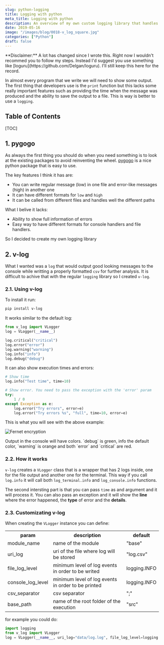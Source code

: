 ```yaml
---
slug: python-logging
title: Logging with python
meta_title: Logging with python
description: An overview of my own custom logging library that handles console and file output.
date: 2019-05-16
image: "/images/blog/0018-v_log_square.jpg"
categories: ["Python"]
draft: false
---
```


<Notice type="danger">
  **Disclaimer:** A lot has changed since I wrote this. Right now I wouldn't recommed you to follow my steps.
  Instead I'd suggest you use something like [loguru](https://github.com/Delgan/loguru). I'll still keep this here for the record.
</Notice>

In almost every program that we write we will need to show some output. The first thing that developers use is the `print` function but this lacks some really important features such as providing the time when the message was produced and the ability to save the output to a file. This is way is better to use a `logging`.

## Table of Contents

[TOC]

## 1. pygogo

As always the first thing you should do when you need something is to look at the existing packages to avoid reinventing the wheel. [pygogo](https://github.com/reubano/pygogo) is a nice python package that is easy to use.

The key features I think it has are:

* You can write regular message (low) in one file and error-like messages (high) in another one
* It can have different formats for `low` and `high`
* It can be called from different files and handles well the different paths

What I belive it lacks:

* Ability to show full information of errors
* Easy way to have different formats for console handlers and file handlers.

<Notice type="info">
  So I decided to create my own logging library
</Notice>

## 2. v-log

What I wanted was a `log` that would output good looking messages to the console while writting a properly formatted `csv` for further analysis. It is difficult to achive that with the regular `logging` library so I created `v-log`.

### 2.1. Using v-log

To install it run:

```sh
pip install v-log
```

It works similar to the default log:

```python
from v_log import VLogger
log = VLogger(__name__)

log.critical("critical")
log.error("error")
log.warning("warning")
log.info("info")
log.debug("debug")
```

It can also show execution times and errors:
```python
# Show time
log.info("Test time", time=10)

# Show error. You need to pass the exception with the 'error' param
try:
    1 / 0
except Exception as e:
    log.error("Try errors", error=e)
    log.error("Try errors %s", "full", time=10, error=e)
```

This is what you will see with the above example:

![Fernet encryption](../../images/posts/2019/0018-v_log.png)

<Notice type="info">
  Output in the console will have colors. `debug` is green, info the default color, `warning` is orange and both `error` and `critical` are red.
</Notice>

### 2.2. How it works

`v-log` creates a `VLogger` class that is a wrapper that has 2 logs inside, one for the file output and another one for the terminal. This way if you call `log.info` it will call both `log_terminal.info` and `log_console.info` functions.

The second intersting part is that you can pass `time` as and argument and it will process it. You can also pass an exception and it will show the **line** where the error happened, the **type** of error and the **details**.

### 2.3. Customizating v-log

When creating the `VLogger` instance you can define:

<table class="v-table" align="center">
  <tr>
    <th class="v-table-header">param</th>
    <th class="v-table-header">description</th>
    <th class="v-table-header">default</th>
  </tr>
  <tr>
    <td>module_name</td>
    <td>name of the module</td>
    <td>"base"</td>
  </tr>
  <tr>
    <td>uri_log</td>
    <td>uri of the file where log will be stored</td>
    <td>"log.csv"</td>
  </tr>
  <tr>
    <td>file_log_level</td>
    <td>minimum level of log events in order to be writed</td>
    <td>logging.INFO</td>
  </tr>
  <tr>
    <td>console_log_level</td>
    <td>minimum level of log events in order to be printed</td>
    <td>logging.INFO</td>
  </tr>
  <tr>
    <td>csv_separator</td>
    <td>csv separator</td>
    <td>";"</td>
  </tr>
  <tr>
    <td>base_path</td>
    <td>name of the root folder of the execution</td>
    <td>"src"</td>
  </tr>
</table>

for example you could do:

```python
import logging
from v_log import VLogger
log = VLogger(__name__, uri_log="data/log.log", file_log_level=logging.WARNING)
```
